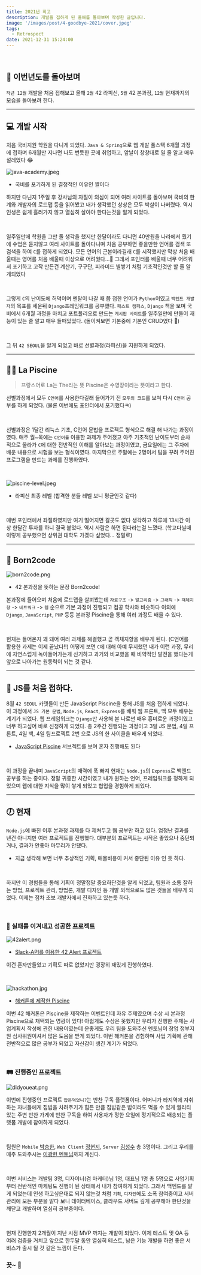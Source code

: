 ```yaml
---
title: 2021년 회고
description: 개발을 접하게 된 올해를 돌아보며 작성한 글입니다.
image: '/images/post/4-goodbye-2021/cover.jpeg'
tags:
  - Retrospect
date: 2021-12-31 15:24:00
---
```


<br />

## 👣 이번년도를 돌아보며

`작년 12월` 개발을 처음 접해보고 올해 `2월` 42 라피신, `5월` 42 본과정, `12월` 현재까지의 모습을 돌아보려 한다.

---

## 💻 개발 시작

처음 국비지원 학원을 다니게 되었다. `Java & Spring`으로 웹 개발 풀스택 6개월 과정에 접하며 6개월만 지나면 나도 번듯한 곳에 취업하고, 앞날이 창창대로 일 줄 알고 매우 설레었다 😂

![java-academy.jpeg](/images/post/4-goodbye-2021/cover.jpeg)

- 국비를 포기하게 된 결정적인 이유인 짤이다

하지만 다닌지 1주일 후 강사님의 자질이 의심이 되어 여러 사이트를 돌아보며 국비의 한계와 개발자의 로드맵 등을 읽어봤고 내가 생각했던 상상은 모두 박살이 나버렸다.
역시 인생은 쉽게 흘러가지 않고 열심히 살아야 한다는것을 알게 되었다.

<br />

일주일만에 학원을 그만 둘 생각을 했지만 한달이라도 다니면 40만원을 나라에서 줬기에 수업은 듣지않고 여러 사이트를 돌아다니며 처음 공부하면 좋을만한 언어를 검색 또 검색을 하여 `C`를 접하게 되었다.
모든 언어의 근본이라길래 `C`를 시작했지만 막상 처음 배울때는 영어를 처음 배울때 이상으로 어려웠다...🥲
그래서 포인터를 배울때 너무 어려워서 포기하고 고작 만든건 계산기, 구구단, 피라미드 별쌓기 처럼 기초적인것만 할 줄 알게되었다

<br />

그렇게 `C`의 난이도에 허덕이며 멘탈이 나갈 때 쯤 접한 언어가 `Python`이였고 `백엔드 개발자`의 목표를 세운뒤 `Django`프레임워크를 공부했다.
`패스트 캠퍼스`, `Django` 책을 보며 국비에서 6개월 과정을 마치고 포트폴리오로 만드는 `게시판 사이트`를 일주일만에 만들어 재능이 있는 줄 알고 매우 들떠있었다. (돌이켜보면 기본중에 기본인 CRUD였다 🤪)

<br />

그 뒤 `42 SEOUL`을 알게 되었고 바로 선별과정(라피신)을 지원하게 되었다.

---

## 🏊‍♂️ La Piscine

> 프랑스어로 La는 The라는 뜻 Piscine은 수영장이라는 뜻이라고 한다.

선별과정에서 모두 `C언어`를 사용한다길래 들어가기 전 `모두의 코드`를 보며 다시 `C언어` 공부를 하게 되었다. (물론 이번에도 포인터에서 포기했다ㅋ)

<br />

선별과정은 1달간 리눅스 기초, C언어 문법을 프로젝트 형식으로 해결 해 나가는 과정이였다.
매주 월~목에는 `C언어를` 이용한 과제가 주어졌고 아주 기초적인 난이도부터 순차적으로 올라가 `C`에 대한 전반적인 이해를 알아보는 과정이였고, 금요일에는 그 주차에 배운 내용으로 시험을 보는 형식이였다.
마지막으로 주말에는 2명이서 팀을 꾸려 주어진 프로그램을 만드는 과제를 진행하였다.

<br />

![piscine-level.jpeg](/images/post/4-goodbye-2021/piscine-level.jpeg)

- 라피신 최종 레벨 (합격한 분들 레벨 보니 평균인것 같다)

<br />

매번 포인터에서 좌절하였지만 여기 떨어지면 갈곳도 없다 생각하고 하루에 13시간 이상 한달간 투자를 하니 결국 붙었다. 역시 사람은 하면 된다라는걸 느꼈다. (학교다닐때 이렇게 공부했으면 상위권 대학도 가겠다 싶었다... 정말로)

---

## 🚀 Born2code

![born2code.png](/images/post/4-goodbye-2021/born2code.png)

- 42 본과정을 뜻하는 문장 Born2code!

본과정에 들어오며 처음에 로드맵을 살펴봤는데
`자료구조` -> `알고리즘` -> `그래픽` -> `객체지향` -> `네트워크` -> `웹` 순으로 기본 과정이 진행되고 컴공 학사와 비슷하다
이외에 `Django`, `JavaScript`, `PHP` 등등 본과정 Piscine을 통해 여러 과정도 배울 수 있다.

<br />

현재는 들어온지 꽤 돼어 여러 과제를 해결했고 곧 객체지향을 배우게 된다. (C언어를 활용한 과제는 이제 끝났다!!)
어떻게 보면 `C`에 대해 아예 무지했던 내가 이런 과정, 무리에 자연스럽게 녹아들어가는게 신기하고 과거와 비교했을 때 비약적인 발전을 했다는게 앞으로 나아가는 원동력이 되는 것 같다.

---

## 🔰 JS를 처음 접하다.

8월 `42 SEOUL` 카뎃들이 만든 JavaScript Piscine을 통해 JS를 처음 접하게 되었다.
이 과정에서 `JS 기본 문법`, `Node.js`, `React`, `Express`를 배워 웹 프론트, 백 모두 배우는 계기가 되었다.
웹 프레임워크는 `Django`만 사용해 본 나로썬 매우 흥미로운 과정이였고 너무 하고싶어 바로 신청하게 되었다.
총 2주간 진행되는 과정이고 3일 JS 문법, 4일 프론트, 4일 백, 4일 팀프로젝트 2번 으로 JS의 한 사이클을 배우게 되었다.

- [JavaScript Piscine](https://github.com/42js/js-piscine-beta-2021-08) 서브젝트를 보며 혼자 진행해도 된다

<br />

이 과정을 끝내며 `JavaScript`의 매력에 푹 빠져 현재는 `Node.js`의 `Express`로 백엔드 공부를 하는 중이다.
정말 귀중한 시간이였고 내가 원하는 언어, 프레임워크를 정하게 되었으며 웹에 대한 지식을 많이 쌓게 되었고 협업을 경험하게 되었다.

---

## 🕖 현재

`Node.js`에 빠진 이후 본과정 과제를 다 제쳐두고 웹 공부만 하고 있다.
엄청난 결과를 낸건 아니지만 여러 프로젝트를 진행했다.
대부분의 프로젝트는 시작은 좋았으나 중단되거나, 결과가 안좋아 마무리가 안됐다.

- 지금 생각해 보면 너무 추상적인 기획, 매몰비용이 커서 중단된 이유 인 듯 하다.

<br />

하지만 이 경험들을 통해 기획이 정말정말 중요하단것을 알게 되었고, 팀원과 소통 잘하는 방법, 프로젝트 관리, 방법론, 개발 디자인 등 개발 외적으로도 많은 것들을 배우게 되었다.
이제는 점차 초보 개발자에서 진화하고 있는듯 하다.

<br />

### 🥳 실패를 이겨내고 성공한 프로젝트

![42alert.png](/images/post/4-goodbye-2021/42alert.png)

- [Slack-API를 이용한 42 Alert 프로젝트](https://seongsu.me/42alert-retrospective)

이건 혼자만들었고 기획도 따로 없었지만 굉장히 재밌게 진행하였다.

<br />

![hackathon.jpg](/images/post/4-goodbye-2021/hackathon.jpg)

- [해커톤에 제작한 Piscine](https://github.com/usanglee/Painkiller)

이번 42 해커톤은 Piscine을 제작하는 이벤트인데 자유 주제였으며 수상 시 본과정 Piscine으로 채택되는 영광이 있다!
아쉽게도 수상은 못했지만 우리가 진행한 주제는 사업계획서 작성에 관한 내용이였는데 운좋게도 우리 팀을 도와주신 멘토님이 창업 정부지원 심사위원이셔서 많은 도움을 받게 되었다.
이번 해커톤을 경험하며 사업 기획에 관해 전반적으로 많은 공부가 되었고 자신감이 생긴 계기가 되었다.

<br />

### 🛤 진행중인 프로젝트

![didyoueat.png](/images/post/4-goodbye-2021/didyoueat.png)

이번에 진행중인 프로젝트 `밥은먹었니?`는 반찬 구독 플랫폼이다.
어머니가 타지역에 자취하는 자녀들에게 집밥을 차려주기가 힘든 만큼 집밥같은 밥이라도 먹을 수 있게 퀄리티 있는 주변 반찬 가게에 반찬 구독을 하여 사용자가 정한 요일에 정기적으로 배송되는 플랫폼 개발에 참여하게 되었다.

<br />

팀원은 `Mobile` [박승한](https://github.com/KOREAparksh), `Web Client` [정현지](https://velog.io/@welloff_jj), `Server` [김성수](https://github.com/nfl1ryxditimo12) 총 3명이다.
그리고 우리를 매주 도와주시는 [이광헌 멘토님](https://honeyperl.tistory.com/)까지 계신다.

<br />

이번 서비스는 개발팀 3명, 디자이너(겸 마케터)님 1명, 대표님 1명 총 5명으로 사업기획부터 전반적인 마케팅도 진행이 된 상태에서 내가 참여하게 되었다.
그래서 백엔드를 맡게 되었는데 인생 하고싶은대로 되지 않는것 처럼 `기획`, `디자인`에도 소폭 참여중이고 서버 관리에 모든 부분을 맡다 보니 데이터베이스, 클라우드 서버도 깊게 공부해야 한단것을 깨닫고 개발하며 열심히 공부중이다.

<br />

현재 진행한지 2개월이 지난 시점 MVP 까지는 개발이 되었다.
이제 테스트 및 QA 등 여러 검증을 거치고 앞으로 한두달 동안 열심히 테스트, 남은 기능 개발을 하면 좋은 서비스가 출시 될 것 같은 느낌이 든다.

### 끗~ 🤗

<br />
